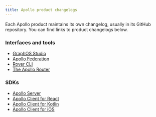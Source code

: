 ```yaml
---
title: Apollo product changelogs
---
```


Each Apollo product maintains its own changelog, usually in its GitHub repository. You can find links to product changelogs below.

### Interfaces and tools

- [GraphOS Studio](https://github.com/apollographql/apollo-studio-community/blob/main/CHANGELOG.md)
- [Apollo Federation](https://www.apollographql.com/docs/federation/federation-versions/)
- [Rover CLI](https://github.com/apollographql/rover/blob/main/CHANGELOG.md)
- [The Apollo Router](https://github.com/apollographql/router/releases)

### SDKs

- [Apollo Server](https://github.com/apollographql/apollo-server/blob/main/packages/server/CHANGELOG.md)
- [Apollo Client for React](https://github.com/apollographql/apollo-client/blob/main/CHANGELOG.md)
- [Apollo Client for Kotlin](https://github.com/apollographql/apollo-kotlin/releases)
- [Apollo Client for iOS](https://github.com/apollographql/apollo-ios/blob/main/CHANGELOG.md)
